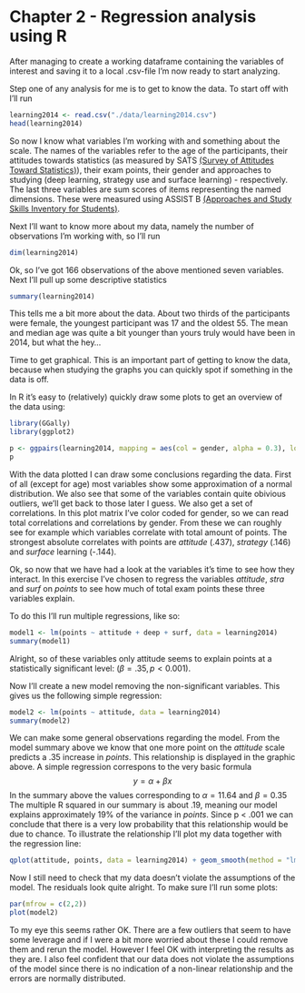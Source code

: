 # Chapter 2 - Regression analysis using R

<!--- Describe your work and results clearly. 
- Assume the reader has an introductory course level understanding of writing and reading R code as well as statistical methods
- Assume the reader has no previous knowledge of your data or the more advanced methods you are using  -->

After managing to create a working dataframe containing the variables of interest and saving it to a local .csv-file I'm now ready to start analyzing.

<!-- Step 1, 2p -->
Step one of any analysis for me is to get to know the data. To start off with I'll run
```r
learning2014 <- read.csv("./data/learning2014.csv")
head(learning2014)
```
So now I know what variables I'm working with and something about the scale. The names of the variables refer to the age of the participants, their attitudes towards statistics (as measured by SATS [(Survey of Attitudes Toward Statistics)](http://www.evaluationandstatistics.com/)), their exam points, their gender and approaches to studying (deep learning, strategy use and surface learning) - respectively. The last three variables are sum scores of items representing the named dimensions. These were measured using ASSIST B [(Approaches and Study Skills Inventory for Students)](http://www.etl.tla.ed.ac.uk/questionnaires/ASSIST.pdf).

Next I'll want to know more about my data, namely the number of observations I'm working with, so I'll run
```r
dim(learning2014)
```
Ok, so I've got 166 observations of the above mentioned seven variables. Next I'll pull up some descriptive statistics
```r
summary(learning2014)
```
This tells me a bit more about the data. About two thirds of the participants were female, the youngest participant was 17 and the oldest 55. The mean and median age was quite a bit younger than yours truly would have been in 2014, but what the hey...

<!-- Step 2, 3p -->
Time to get graphical. This is an important part of getting to know the data, because when studying the graphs you can quickly spot if something in the data is off.

In R it's easy to (relatively) quickly draw some plots to get an overview of the data using:
```r
library(GGally)
library(ggplot2)

p <- ggpairs(learning2014, mapping = aes(col = gender, alpha = 0.3), lower = list(combo = wrap("facethist", bins = 20)))
p
```

With the data plotted I can draw some conclusions regarding the data. First of all (except for age) most variables show some approximation of a normal distribution. We also see that some of the variables contain quite obivious outliers, we'll get back to those later I guess. We also get a set of correlations. In this plot matrix I've color coded for gender, so we can read total correlations and correlations by gender. From these we can roughly see for example which variables correlate with total amount of points. The strongest absolute correlates with points are _attitude_ (.437), _strategy_ (.146) and _surface_ learning (-.144). 

<!-- Step 3, 4p -->
Ok, so now that we have had a look at the variables it's time to see how they interact. In this exercise I've chosen to regress the variables _attitude_, _stra_ and _surf_ on _points_ to see how much of total exam points these three variables explain.

To do this I'll run multiple regressions, like so:
```r
model1 <- lm(points ~ attitude + deep + surf, data = learning2014)
summary(model1)
```

Alright, so of these variables only attitude seems to explain points at a statistically significant level: $(\beta = .35, p < 0.001).$ 



Now I'll create a new model removing the non-significant variables. This gives us the following simple regression:
```r
model2 <- lm(points ~ attitude, data = learning2014)
summary(model2)
```
We can make some general observations regarding the model. From the model summary above we know that one more point on the _attitude_ scale predicts a .35 increase in _points_. This relationship is displayed in the graphic above. A simple regression correspons to the very basic formula $$y = \alpha + \beta x $$ In the summary above the values corresponding to $\alpha = 11.64$ and $\beta = 0.35$ 
The multiple R squared in our summary is about .19, meaning our model explains approximately 19% of the variance in _points_. Since p < .001 we can conclude that there is a very low probability that this relationship would be due to chance. To illustrate the relationship I'll plot my data together with the regression line:
```r
qplot(attitude, points, data = learning2014) + geom_smooth(method = "lm")
```


Now I still need to check that my data doesn't violate the assumptions of the model. The residuals look quite alright. To make sure I'll run some plots:
```r
par(mfrow = c(2,2))
plot(model2)
```


To my eye this seems rather OK. There are a few outliers that seem to have some leverage and if I were a bit more worried about these I could remove them and rerun the model. However I feel OK with interpreting the results as they are. I also feel confident that our data does not violate the assumptions of the model since there is no indication of a non-linear relationship and the errors are normally distributed.


